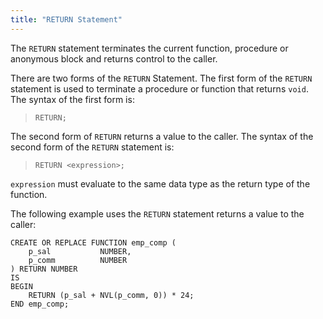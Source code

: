```yaml
---
title: "RETURN Statement"
---
```


The `RETURN` statement terminates the current function, procedure or anonymous block and returns control to the caller.

There are two forms of the `RETURN` Statement. The first form of the `RETURN` statement is used to terminate a procedure or function that returns `void`. The syntax of the first form is:

> `RETURN;`

The second form of `RETURN` returns a value to the caller. The syntax of the second form of the `RETURN` statement is:

> `RETURN <expression>;`

`expression` must evaluate to the same data type as the return type of the function.

The following example uses the `RETURN` statement returns a value to the caller:

``` text
CREATE OR REPLACE FUNCTION emp_comp (
    p_sal           NUMBER,
    p_comm          NUMBER
) RETURN NUMBER
IS
BEGIN
    RETURN (p_sal + NVL(p_comm, 0)) * 24;
END emp_comp;
```

